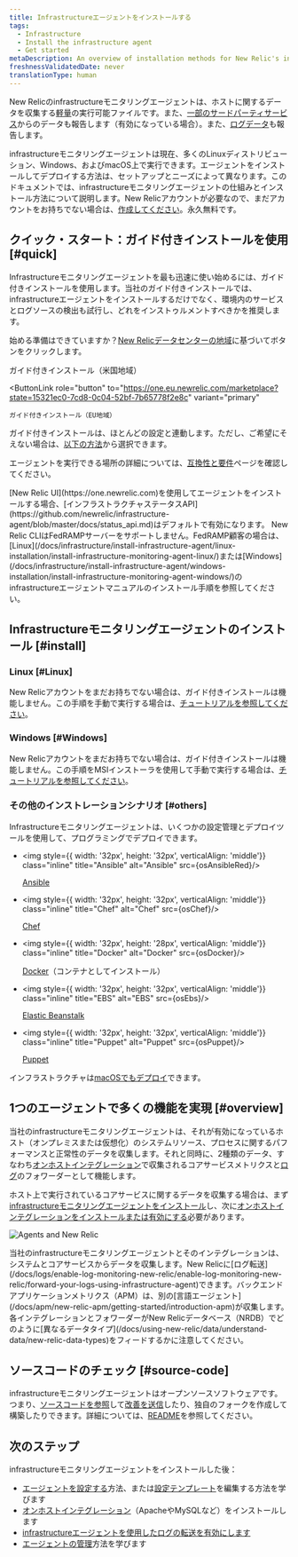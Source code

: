 ```yaml
---
title: Infrastructureエージェントをインストールする
tags:
  - Infrastructure
  - Install the infrastructure agent
  - Get started
metaDescription: An overview of installation methods for New Relic's infrastructure monitoring agent and infrastructure integrations.
freshnessValidatedDate: never
translationType: human
---
```








New Relicのinfrastructureモニタリングエージェントは、ホストに関するデータを収集する[軽量](/docs/infrastructure/new-relic-infrastructure/getting-started/infrastructure-agent-performance-overhead)の実行可能ファイルです。また、[一部のサードパーティサービス](/docs/infrastructure/host-integrations/installation/install-infrastructure-host-integrations)からのデータも報告します（有効になっている場合）。また、[ログデータ](/docs/logs/enable-log-monitoring-new-relic/enable-log-monitoring-new-relic/forward-your-logs-using-infrastructure-agent)も報告します。

infrastructureモニタリングエージェントは現在、多くのLinuxディストリビューション、Windows、およびmacOS上で実行できます。エージェントをインストールしてデプロイする方法は、セットアップとニーズによって異なります。このドキュメントでは、infrastructureモニタリングエージェントの仕組みとインストール方法について説明します。New Relicアカウントが必要なので、まだアカウントをお持ちでない場合は、[作成してください](https://newrelic.com/signup)。永久無料です。

## クイック・スタート：ガイド付きインストールを使用 [#quick]

Infrastructureモニタリングエージェントを最も迅速に使い始めるには、ガイド付きインストールを使用します。当社のガイド付きインストールでは、infrastructureエージェントをインストールするだけでなく、環境内のサービスとログソースの検出も試行し、どれをインストゥルメントすべきかを推奨します。

始める準備はできていますか？[New Relicデータセンターの地域](/docs/accounts/accounts-billing/account-setup/choose-your-data-center)に基づいてボタンをクリックします。

<ButtonGroup>
  <ButtonLink
    role="button"
    to="https://one.newrelic.com/marketplace?state=15321ec0-7cd8-0c04-52bf-7b65778f2e8c"
    variant="primary"
  >
    ガイド付きインストール（米国地域）
  </ButtonLink>

  <ButtonLink
    role="button"
    to="https://one.eu.newrelic.com/marketplace?state=15321ec0-7cd8-0c04-52bf-7b65778f2e8c"
    variant="primary"
  >
    ガイド付きインストール（EU地域）
  </ButtonLink>
</ButtonGroup>

ガイド付きインストールは、ほとんどの設定と連動します。ただし、ご希望にそえない場合は、[以下の方法](#install)から選択できます。

エージェントを実行できる場所の詳細については、[互換性と要件](/docs/infrastructure/infrastructure-monitoring/get-started/compatibility-requirements-infrastructure-agent)ページを確認してください。

<Callout variant="important">
  [New Relic UI](https://one.newrelic.com)を使用してエージェントをインストールする場合、[インフラストラクチャステータスAPI](https://github.com/newrelic/infrastructure-agent/blob/master/docs/status_api.md)はデフォルトで有効になります。
</Callout>

<Callout variant="important">
  New Relic CLIはFedRAMPサーバーをサポートしません。FedRAMP顧客の場合は、[Linux](/docs/infrastructure/install-infrastructure-agent/linux-installation/install-infrastructure-monitoring-agent-linux/)または[Windows](/docs/infrastructure/install-infrastructure-agent/windows-installation/install-infrastructure-monitoring-agent-windows/)のinfrastructureエージェントマニュアルのインストール手順を参照してください。
</Callout>

## Infrastructureモニタリングエージェントのインストール [#install]

### Linux [#Linux]

New Relicアカウントをまだお持ちでない場合は、ガイド付きインストールは機能しません。この手順を手動で実行する場合は、[チュートリアルを参照してください](/docs/infrastructure/install-infrastructure-agent/linux-installation/install-infrastructure-monitoring-agent-linux/)。

### Windows [#Windows]

New Relicアカウントをまだお持ちでない場合は、ガイド付きインストールは機能しません。この手順をMSIインストーラを使用して手動で実行する場合は、[チュートリアルを参照してください](/docs/infrastructure/install-configure-manage-infrastructure/windows-installation/install-infrastructure-windows-server-using-msi-installer)。

### その他のインストレーションシナリオ [#others]

Infrastructureモニタリングエージェントは、いくつかの設定管理とデプロイツールを使用して、プログラミングでデプロイできます。

* <img style={{ width: '32px', height: '32px', verticalAlign: 'middle'}} class="inline" title="Ansible" alt="Ansible" src={osAnsibleRed}/>

  [Ansible](/docs/infrastructure/new-relic-infrastructure/config-management-tools/configure-new-relic-infrastructure-using-ansible)

* <img style={{ width: '32px', height: '32px', verticalAlign: 'middle'}} class="inline" title="Chef" alt="Chef" src={osChef}/>

  [Chef](/docs/infrastructure/new-relic-infrastructure/config-management-tools/configure-new-relic-infrastructure-using-chef)

* <img style={{ width: '32px', height: '28px', verticalAlign: 'middle'}} class="inline" title="Docker" alt="Docker" src={osDocker}/>

  [Docker](/docs/infrastructure/install-infrastructure-agent/linux-installation/docker-container-infrastructure-monitoring)（コンテナとしてインストール）

* <img style={{ width: '32px', height: '32px', verticalAlign: 'middle'}} class="inline" title="EBS" alt="EBS" src={osEbs}/>

  [Elastic Beanstalk](/docs/infrastructure/install-infrastructure-agent/config-management-tools/install-infrastructure-agent-aws-elastic-beanstalk)

* <img style={{ width: '32px', height: '32px', verticalAlign: 'middle'}} class="inline" title="Puppet" alt="Puppet" src={osPuppet}/>

  [Puppet](/docs/infrastructure/new-relic-infrastructure/config-management-tools/configure-new-relic-infrastructure-puppet)

インフラストラクチャは[macOSでもデプロイ](/docs/infrastructure/install-infrastructure-agent/macos-installation/install-infrastructure-monitoring-agent-macos/)できます。

<InstallFeedback/>

## 1つのエージェントで多くの機能を実現 [#overview]

当社のinfrastructureモニタリングエージェントは、それが有効になっているホスト（オンプレミスまたは仮想化）のシステムリソース、プロセスに関するパフォーマンスと正常性のデータを収集します。それと同時に、2種類のデータ、すなわち[オンホストインテグレーション](/docs/integrations/host-integrations/getting-started/introduction-host-integrations)で収集されるコアサービスメトリクスと[ログ](/docs/logs/enable-log-monitoring-new-relic/enable-log-monitoring-new-relic/forward-your-logs-using-infrastructure-agent)のフォワーダーとして機能します。

ホスト上で実行されているコアサービスに関するデータを収集する場合は、まず[infrastructureモニタリングエージェントをインストール](#install)し、次に[オンホストインテグレーションをインストールまたは有効にする](/docs/integrations/host-integrations/installation/install-infrastructure-host-integrations)必要があります。

<img
  title="Agents and New Relic"
  alt="Agents and New Relic"
  src={infrastructureAngetsandNr}
/>

<figcaption>
  当社のinfrastructureモニタリングエージェントとそのインテグレーションは、システムとコアサービスからデータを収集します。New Relicに[ログ転送](/docs/logs/enable-log-monitoring-new-relic/enable-log-monitoring-new-relic/forward-your-logs-using-infrastructure-agent)できます。バックエンドアプリケーションメトリクス（APM）は、別の[言語エージェント](/docs/apm/new-relic-apm/getting-started/introduction-apm)が収集します。各インテグレーションとフォワーダーがNew Relicデータベース（NRDB）でどのように[異なるデータタイプ](/docs/using-new-relic/data/understand-data/new-relic-data-types)をフィードするかに注意してください。
</figcaption>

## ソースコードのチェック [#source-code]

infrastructureモニタリングエージェントはオープンソースソフトウェアです。つまり、[ソースコードを参照](https://github.com/newrelic/infrastructure-agent)して[改善を送信](https://github.com/newrelic/infrastructure-agent/blob/master/CONTRIBUTING.md)したり、独自のフォークを作成して構築したりできます。詳細については、[README](https://github.com/newrelic/infrastructure-agent/blob/master/README.md)を参照してください。

## 次のステップ

infrastructureモニタリングエージェントをインストールした後：

* [エージェントを設定する](/docs/infrastructure/install-configure-infrastructure/configuration/configure-infrastructure-agent)方法、または[設定テンプレート](https://github.com/newrelic/infrastructure-agent/blob/master/assets/examples/infrastructure/newrelic-infra-template.yml.example)を編集する方法を学びます
* [オンホストインテグレーション](/docs/integrations/host-integrations/getting-started/introduction-host-integrations)（ApacheやMySQLなど）をインストールします
* [infrastructureエージェントを使用したログの転送を有効にします](/docs/logs/enable-new-relic-logs/1-enable-logs/forward-your-logs-using-new-relic-infrastructure)
* [エージェントの管理](/docs/infrastructure/install-infrastructure-agent/manage-your-agent)方法を学びます